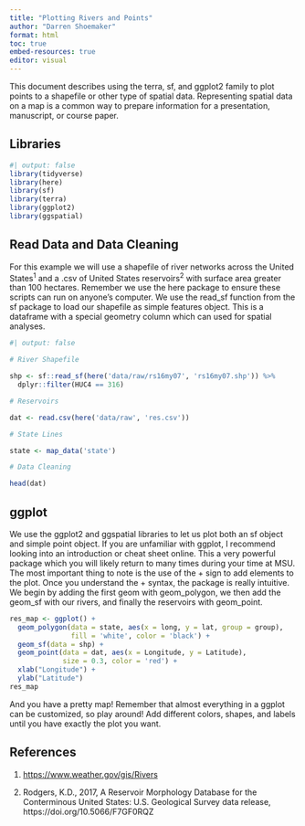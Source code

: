 ```yaml
---
title: "Plotting Rivers and Points"
author: "Darren Shoemaker"
format: html
toc: true
embed-resources: true
editor: visual
---
```


This document describes using the terra, sf, and ggplot2 family to plot points to a shapefile or other type of spatial data. Representing spatial data on a map is a common way to prepare information for a presentation, manuscript, or course paper.

## Libraries

```r
#| output: false
library(tidyverse)
library(here)
library(sf)
library(terra)
library(ggplot2)
library(ggspatial)
```

## Read Data and Data Cleaning

For this example we will use a shapefile of river networks across the United States^1^ and a .csv of United States reservoirs^2^ with surface area greater than 100 hectares. Remember we use the here package to ensure these scripts can run on anyone's computer. We use the read_sf function from the sf package to load our shapefile as simple features object. This is a dataframe with a special geometry column which can used for spatial analyses.

```r
#| output: false

# River Shapefile

shp <- sf::read_sf(here('data/raw/rs16my07', 'rs16my07.shp')) %>% 
  dplyr::filter(HUC4 == 316)

# Reservoirs

dat <- read.csv(here('data/raw', 'res.csv'))

# State Lines

state <- map_data('state')

# Data Cleaning

head(dat)
```

## ggplot

We use the ggplot2 and ggspatial libraries to let us plot both an sf object and simple point object. If you are unfamiliar with ggplot, I recommend looking into an introduction or cheat sheet online. This a very powerful package which you will likely return to many times during your time at MSU. The most important thing to note is the use of the + sign to add elements to the plot. Once you understand the + syntax, the package is really intuitive. We begin by adding the first geom with geom_polygon, we then add the geom_sf with our rivers, and finally the reservoirs with geom_point.

```r
res_map <- ggplot() +
  geom_polygon(data = state, aes(x = long, y = lat, group = group), 
               fill = 'white', color = 'black') +
  geom_sf(data = shp) +
  geom_point(data = dat, aes(x = Longitude, y = Latitude), 
             size = 0.3, color = 'red') +
  xlab("Longitude") +
  ylab("Latitude")
res_map
```

And you have a pretty map! Remember that almost everything in a ggplot can be customized, so play around! Add different colors, shapes, and labels until you have exactly the plot you want.

## References

1.  <https://www.weather.gov/gis/Rivers>

<!-- -->

2.  Rodgers, K.D., 2017, A Reservoir Morphology Database for the Conterminous United States: U.S. Geological Survey data release, https://doi.org/10.5066/F7GF0RQZ
